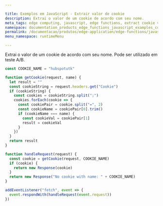 ```yaml
---

title: Exemplos em JavaScript - Extrair valor de cookie
description: Extrai o valor de um cookie de acordo com seu nome. 
meta_tags: edge computing, javascript, edge functions, extract cookie value
namespace: documentation_products_edge_functions_javascript_examples_cookie_value
permalink: /documentacao/produtos/edge-application/edge-functions/javascript-examples/cookie-value/
menu_namespace: runtimeMenu

---
```


Extrai o valor de um cookie de acordo com seu nome. Pode ser utilizado em teste A/B.

```js
const COOKIE_NAME = "hubspotutk"

function getCookie(request, name) {
  let result = ""
  const cookieString = request.headers.get("Cookie")
  if (cookieString) {
    const cookies = cookieString.split(";")
    cookies.forEach(cookie => {
      const cookiePair = cookie.split("=", 2)
      const cookieName = cookiePair[0].trim()
      if (cookieName === name) {
        const cookieVal = cookiePair[1]
        result = cookieVal
      }
    })
  }
  return result
}

function handleRequest(request) {
  const cookie = getCookie(request, COOKIE_NAME)
  if (cookie) {
    return new Response(cookie)
  }
  return new Response("No cookie with name: " + COOKIE_NAME)
}

addEventListener("fetch", event => {
  event.respondWith(handleRequest(event.request))
})
```


